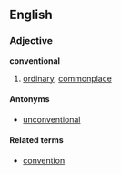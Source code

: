 ==English==
===Adjective===
'''conventional'''
#[[ordinary]], [[commonplace]]

====Antonyms====
*[[unconventional]]

====Related terms====
*[[convention]]